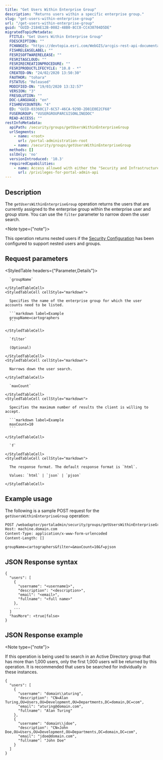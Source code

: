 ```yaml
---
title: "Get Users Within Enterprise Group"
description: "Returns users within a specific enterprise group."
slug: "get-users-within-enterprise-group"
url: "/get-users-within-enterprise-group"
guid: "GUID-2184E12B-0082-48B0-8CC0-CC430704D5DE"
migratedTopicMetadata:
  FTITLE: "Get Users Within Enterprise Group"
  FDESCRIPTION: ""
  FCHANGES: "https://devtopia.esri.com/WebGIS/arcgis-rest-api-documentation/issues/242"
  FISHRELEASELABEL: ""
  FESRISOFTWARERELEASE: ""
  FESRITAGCLOUD: ""
  FESRIRECREATIONPROCEDURE: ""
  FESRIPRODUCTLIFECYCLE: "10.8 - *"
  CREATED-ON: "24/02/2020 13:50:30"
  FAUTHOR: "tohara"
  FSTATUS: "Released"
  MODIFIED-ON: "19/03/2020 13:32:57"
  VERSION: "3"
  FRESOLUTION: ""
  DOC-LANGUAGE: "en"
  FISHREVCOUNTER: "4"
  ED: "GUID-03360C17-6C57-46CA-929D-2D81E0E2CF68"
  FUSERGROUP: "VUSERGROUPARCGISONLINEDOC"
  READ-ACCESS: ""
restInfoMetadata:
  apiPath: /security/groups/getUsersWithinEnterpriseGroup
  urlSegments:
    - name: <root>
      url: /portal-administration-root
    - name: /security/groups/getUsersWithinEnterpriseGroup
  methods: []
  sslOnly: 'no'
  versionIntroduced: '10.3'
  requiredCapabilities:
    - name: Access allowed with either the "Security and Infrastructure" or "Link to Enterprise Groups" privileges
      url: /privileges-for-portal-admin-api
---
```


## Description

The `getUsersWithinEnterpriseGroup` operation returns the users that are currently assigned to the enterprise group within the enterprise user and group store. You can use the `filter` parameter to narrow down the user search.

<Note type={"note"}>

This operation returns nested users if the [Security Configuration](/security-configuration) has been configured to support nested users and groups.

</Note>

##  Request parameters

<StyledTable headers={"Parameter,Details"}>
  <StyledTableRow>
    <StyledTableCell cellStyle="markdown">

      `groupName` 

    </StyledTableCell>
    <StyledTableCell cellStyle="markdown">

      Specifies the name of the enterprise group for which the user accounts need to be listed.

      ```markdown label=Example
      groupName=cartographers
      ```

    </StyledTableCell>
  </StyledTableRow>
  <StyledTableRow>
    <StyledTableCell cellStyle="markdown">

      `filter` 

      (Optional)

    </StyledTableCell>
    <StyledTableCell cellStyle="markdown">

      Narrows down the user search.

    </StyledTableCell>
  </StyledTableRow>
  <StyledTableRow>
    <StyledTableCell cellStyle="markdown">

      `maxCount` 

    </StyledTableCell>
    <StyledTableCell cellStyle="markdown">

      Specifies the maximum number of results the client is willing to accept.

      ```markdown label=Example
      maxCount=10
      ```

    </StyledTableCell>
  </StyledTableRow>
  <StyledTableRow>
    <StyledTableCell cellStyle="markdown">

      `f` 

    </StyledTableCell>
    <StyledTableCell cellStyle="markdown">

      The response format. The default response format is `html`.

      Values: `html` | `json` | `pjson`

    </StyledTableCell>
  </StyledTableRow>
</StyledTable>


## Example usage

The following is a sample POST request for the `getUsersWithinEnterpriseGroup` operation:

```markdown
POST /webadaptor/portaladmin/security/groups/getUsersWithinEnterpriseGroup HTTP/1.1
Host: machine.domain.com
Content-Type: application/x-www-form-urlencoded
Content-Length: []

groupName=cartographers&filter=&maxCount=10&f=pjson
```

## JSON Response syntax

```other
{
  "users": [
    {
      "username": "<username1>",
      "description": "<description>",
      "email": "<email>",
      "fullname": "<full name>"
    },
    ...
  ]
  "hasMore": <true|false>
}
```

## JSON Response example

<Note type={"note"}>

If this operation is being used to search in an Active Directory group that has more than 1,000 users, only the first 1,000 users will be returned by this operation. It is recommended that users be searched for individually in these instances.

</Note>

```other
{
  "users": [
    {
      "username": "domain\\aturing",
      "description": "CN=Alan Turing,OU=Users,OU=Development,OU=Departments,DC=domain,DC=com",
      "email": "aturing@domain.com",
      "fullname": "Alan Turing"
    },
    {
      "username": "domain\\jdoe",
      "description": "CN=John Doe,OU=Users,OU=Development,OU=Departments,DC=domain,DC=com",
      "email": "jdoe@domain.com",
      "fullname": "John Doe"
    }
  ]
}
```